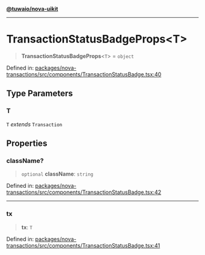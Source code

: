 [**@tuwaio/nova-uikit**](../../../README.md)

***

# TransactionStatusBadgeProps\<T\>

> **TransactionStatusBadgeProps**\<`T`\> = `object`

Defined in: [packages/nova-transactions/src/components/TransactionStatusBadge.tsx:40](https://github.com/TuwaIO/nova-uikit/blob/f8fbd4bb56f345752167ec5638defb147ac53936/packages/nova-transactions/src/components/TransactionStatusBadge.tsx#L40)

## Type Parameters

### T

`T` *extends* `Transaction`

## Properties

### className?

> `optional` **className**: `string`

Defined in: [packages/nova-transactions/src/components/TransactionStatusBadge.tsx:42](https://github.com/TuwaIO/nova-uikit/blob/f8fbd4bb56f345752167ec5638defb147ac53936/packages/nova-transactions/src/components/TransactionStatusBadge.tsx#L42)

***

### tx

> **tx**: `T`

Defined in: [packages/nova-transactions/src/components/TransactionStatusBadge.tsx:41](https://github.com/TuwaIO/nova-uikit/blob/f8fbd4bb56f345752167ec5638defb147ac53936/packages/nova-transactions/src/components/TransactionStatusBadge.tsx#L41)
